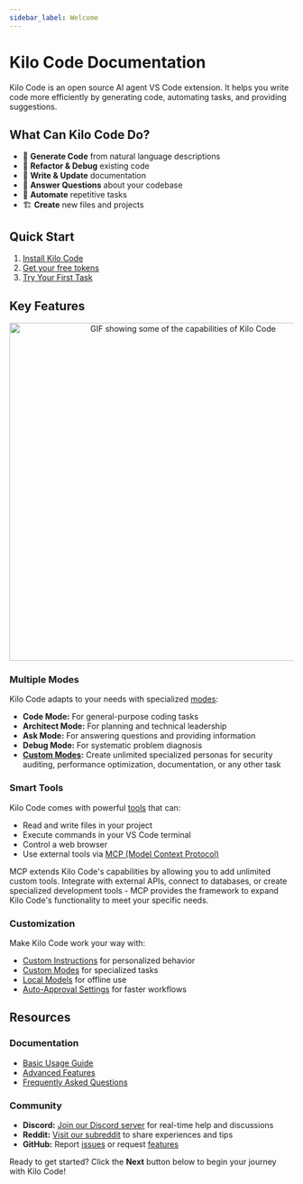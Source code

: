 ```yaml
---
sidebar_label: Welcome
---
```



# Kilo Code Documentation

Kilo Code is an open source AI agent VS Code extension. It helps you write code more efficiently by generating code, automating tasks, and providing suggestions.

## What Can Kilo Code Do?

- 🚀 **Generate Code** from natural language descriptions
- 🔧 **Refactor & Debug** existing code
- 📝 **Write & Update** documentation
- 🤔 **Answer Questions** about your codebase
- 🔄 **Automate** repetitive tasks
- 🏗️ **Create** new files and projects

## Quick Start

1. [Install Kilo Code](/getting-started/installing)
2. [Get your free tokens](/getting-started/free-tokens)
3. [Try Your First Task](/getting-started/your-first-task)

## Key Features

<center>
    <img src="/docs/img/kilogif.gif" alt="GIF showing some of the capabilities of Kilo Code" width="600" />
</center>

### Multiple Modes
Kilo Code adapts to your needs with specialized [modes](/basic-usage/using-modes):
- **Code Mode:** For general-purpose coding tasks
- **Architect Mode:** For planning and technical leadership
- **Ask Mode:** For answering questions and providing information
- **Debug Mode:** For systematic problem diagnosis
- **[Custom Modes](/features/custom-modes):** Create unlimited specialized personas for security auditing, performance optimization, documentation, or any other task

### Smart Tools
Kilo Code comes with powerful [tools](/basic-usage/how-tools-work) that can:
- Read and write files in your project
- Execute commands in your VS Code terminal
- Control a web browser
- Use external tools via [MCP (Model Context Protocol)](/features/mcp/overview)

MCP extends Kilo Code's capabilities by allowing you to add unlimited custom tools. Integrate with external APIs, connect to databases, or create specialized development tools - MCP provides the framework to expand Kilo Code's functionality to meet your specific needs.

### Customization
Make Kilo Code work your way with:
- [Custom Instructions](/features/custom-instructions) for personalized behavior
- [Custom Modes](/features/custom-modes) for specialized tasks
- [Local Models](/advanced-usage/local-models) for offline use
- [Auto-Approval Settings](/features/auto-approving-actions) for faster workflows

## Resources

### Documentation
- [Basic Usage Guide](/basic-usage/the-chat-interface)
- [Advanced Features](/features/auto-approving-actions)
- [Frequently Asked Questions](/faq)

### Community
- **Discord:** <a href={DISCORD_URL} target="_blank">Join our Discord server</a> for real-time help and discussions
- **Reddit:** <a href={REDDIT_URL} target="_blank">Visit our subreddit</a> to share experiences and tips
- **GitHub:** Report <a href={GITHUB_ISSUES_MAIN_URL} target="_blank">issues</a> or request <a href={GITHUB_FEATURES_URL} target="_blank">features</a>

Ready to get started? Click the **Next** button below to begin your journey with Kilo Code!
